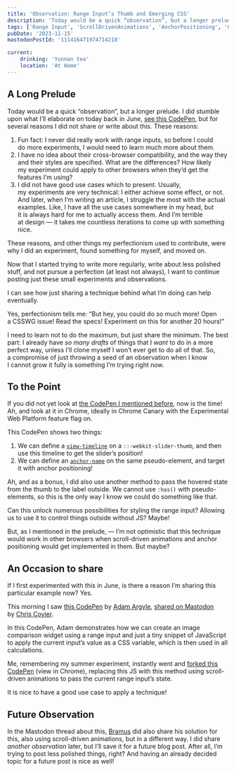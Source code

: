 ```yaml
---
title: 'Observation: Range Input’s Thumb and Emerging CSS'
description: 'Today would be a quick “observation”, but a longer prelude. I did stumble upon what I’ll elaborate on today back in June, but for several reasons I did not share or write about this. Today, I saw Adam Argyle’s CodePen, and first forked it, using that technique, and now I’m writing about it as a way to share my observations more widely.'
tags: ['Range Input', 'ScrollDrivenAnimations', 'AnchorPositioning', 'CSS', 'Observation']
pubDate: '2023-11-15'
mastodonPostId: '111416471974714218'

current:
	drinking: 'Yunnan tea'
	location: 'At Home'
---
```


## A Long Prelude

Today would be a quick “observation”, but a longer prelude. I did stumble upon what I’ll elaborate on today back in June, [see this CodePen](https://codepen.io/kizu/details/yLQVvdq), but for several reasons I did not share or write about this. These reasons:

1. Fun fact: I never did really work with range inputs, so before I could do more experiments, I would need to learn much more about them.
2. I have no idea about their cross-browser compatibility, and the way they and their styles are specified. What are the differences? How likely my experiment could apply to other browsers when they’d get the features I’m using?
3. I did not have good use cases which to present. Usually, my experiments are very technical: I either achieve some effect, or not. And later, when I’m writing an article, I struggle the most with the actual examples. Like, I have all the use cases somewhere in my head, but it is always hard for me to actually access them. And I’m terrible at design — it takes me countless iterations to come up with something nice.

These reasons, and other things my perfectionism used to contribute, were why I did an experiment, found something for myself, and moved on.

Now that I started trying to write more regularly, write about less polished stuff, and not pursue a perfection (at least not always), I want to continue posting just these small experiments and observations.

I can see how just sharing a technique behind what I’m doing can help eventually.

Yes, perfectionism tells me: “But hey, you could do so much more! Open a CSSWG issue! Read the specs! Experiment on this for another 20 hours!”

I need to learn not to do the maximum, but just share the minimum. The best part: I already have _so many drafts_ of things that I _want_ to do in a more perfect way, unless I’ll clone myself I won’t ever get to do all of that. So, a compromise of just throwing a seed of an observation when I know I cannot grow it fully is something I’m trying right now.

## To the Point

If you did not yet look at [the CodePen I mentioned before](https://codepen.io/kizu/pen/yLQVvdq), now is the time! Ah, and look at it in Chrome, ideally in Chrome Canary with the Experimental Web Platform feature flag on.

This CodePen shows two things:

1. We can define a [`view-timeline`](https://drafts.csswg.org/scroll-animations/#view-timeline-shorthand) on a `::-webkit-slider-thumb`, and then use this timeline to get the slider’s position!
2. We can define an [`anchor-name`](https://drafts.csswg.org/css-anchor-position-1/#propdef-anchor-name) on the same pseudo-element, and target it with anchor positioning!

Ah, and as a bonus, I did also use another method to pass the hovered state from the thumb to the label outside. We cannot use `:has()` with pseudo-elements, so this is the only way I know we could do something like that.

Can this unlock numerous possibilities for styling the range input? Allowing us to use it to control things outside without JS? Maybe!

But, as I mentioned in the prelude, — I’m not optimistic that this technique would work in other browsers when scroll-driven animations and anchor positioning would get implemented in them. But maybe?

## An Occasion to share

If I first experimented with this in June, is there a reason I’m sharing this particular example now? Yes.

This morning I saw [this CodePen](https://codepen.io/argyleink/pen/XWOaazZ) by [Adam Argyle](https://nerdy.dev/), [shared on Mastodon](https://fosstodon.org/@codepen/111411277781075170) by [Chris Coyier](https://chriscoyier.net/).

In this CodePen, Adam demonstrates how we can create an image comparison widget using a range input and just a tiny snippet of JavaScript to apply the current input’s value as a CSS variable, which is then used in all calculations.

Me, remembering my summer experiment, instantly went and [forked this CodePen](https://codepen.io/kizu/pen/RwvLBqM) (view in Chrome), replacing this JS with this method using scroll-driven animations to pass the current range input’s state.

It is nice to have a good use case to apply a technique!

## Future Observation

In the Mastodon thread about this, [Bramus](https://www.bram.us/) did also share his solution for this, also using scroll-driven animations, but in a different way. I did share _another observation_ later, but I’ll save it for a future blog post. After all, I’m trying to post less polished things, right? And having an already decided topic for a future post is nice as well!
